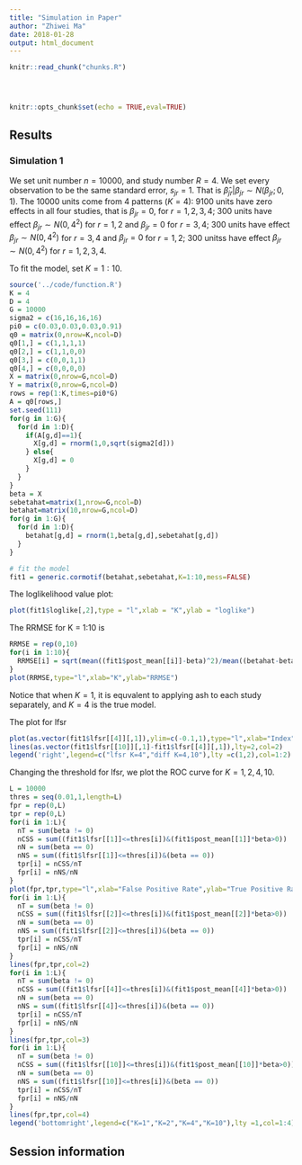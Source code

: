 ```yaml
---
title: "Simulation in Paper"
author: "Zhiwei Ma"
date: 2018-01-28
output: html_document
---
```


<!-- The file analysis/chunks.R contains chunks that define default settings
shared across the workflowr files. -->
```r
knitr::read_chunk("chunks.R")
```

<!-- Update knitr chunk options -->
```r
```

<!-- Insert the date the file was last updated -->
```r
```

<!-- Insert the code version (Git commit SHA1) if Git repository exists and R
 package git2r is installed -->
```r
```

```r
knitr::opts_chunk$set(echo = TRUE,eval=TRUE)
```

<!-- Add your analysis here -->

## Results

### Simulation 1

We set unit number $n = 10000$, and study number $R = 4$. We set every observation to be the same standard error, $s_{jr}=1$. That is $\hat\beta_{jr}|\beta_{jr}\sim N(\beta_{jr};0,1)$. The 10000 units come from 4 patterns ($K=4$): 9100 units have zero effects in all four studies, that is $\beta_{jr}=0$, for $r = 1,2,3,4$; 300 units have effect $\beta_{jr}\sim N(0,4^2)$ for $r =1, 2$ and $\beta_{jr}=0$ for $r =3, 4$; 300 units have effect $\beta_{jr}\sim N(0,4^2)$ for $r =3, 4$ and $\beta_{jr}=0$ for $r = 1, 2$; 300 unitss have effect $\beta_{jr}\sim N(0,4^2)$ for $r =1,2,3,4$. 

To fit the model, set $K = 1:10$.

```r
source('../code/function.R')
K = 4
D = 4
G = 10000
sigma2 = c(16,16,16,16)
pi0 = c(0.03,0.03,0.03,0.91)
q0 = matrix(0,nrow=K,ncol=D)
q0[1,] = c(1,1,1,1)
q0[2,] = c(1,1,0,0)
q0[3,] = c(0,0,1,1)
q0[4,] = c(0,0,0,0)
X = matrix(0,nrow=G,ncol=D)
Y = matrix(0,nrow=G,ncol=D)
rows = rep(1:K,times=pi0*G)
A = q0[rows,]
set.seed(111)
for(g in 1:G){
  for(d in 1:D){
    if(A[g,d]==1){
      X[g,d] = rnorm(1,0,sqrt(sigma2[d]))
    } else{
      X[g,d] = 0
    }
  }
}
beta = X
sebetahat=matrix(1,nrow=G,ncol=D)
betahat=matrix(10,nrow=G,ncol=D)
for(g in 1:G){
  for(d in 1:D){
    betahat[g,d] = rnorm(1,beta[g,d],sebetahat[g,d])
  }
}

# fit the model
fit1 = generic.cormotif(betahat,sebetahat,K=1:10,mess=FALSE)
```

The loglikelihood value plot:

```r
plot(fit1$loglike[,2],type = "l",xlab = "K",ylab = "loglike")
```


The RRMSE for K = 1:10 is 

```r
RRMSE = rep(0,10)
for(i in 1:10){
  RRMSE[i] = sqrt(mean((fit1$post_mean[[i]]-beta)^2)/mean((betahat-beta)^2))
}
plot(RRMSE,type="l",xlab="K",ylab="RRMSE")
```

Notice that when $K=1$, it is equvalent to applying ash to each study separately, and $K = 4$ is the true model. 

The plot for lfsr

```r
plot(as.vector(fit1$lfsr[[4]][,1]),ylim=c(-0.1,1),type="l",xlab="Index",ylab="lfsr",col=1)
lines(as.vector(fit1$lfsr[[10]][,1]-fit1$lfsr[[4]][,1]),lty=2,col=2)
legend('right',legend=c("lfsr K=4","diff K=4,10"),lty =c(1,2),col=1:2)
```

Changing the threshold for lfsr, we plot the ROC curve for $K=1,2,4,10$. 

```r
L = 10000
thres = seq(0.01,1,length=L)
fpr = rep(0,L)
tpr = rep(0,L)
for(i in 1:L){
  nT = sum(beta != 0)
  nCSS = sum((fit1$lfsr[[1]]<=thres[i])&(fit1$post_mean[[1]]*beta>0))
  nN = sum(beta == 0)
  nNS = sum((fit1$lfsr[[1]]<=thres[i])&(beta == 0))
  tpr[i] = nCSS/nT
  fpr[i] = nNS/nN
}
plot(fpr,tpr,type="l",xlab="False Positive Rate",ylab="True Positive Rate",col=1)
for(i in 1:L){
  nT = sum(beta != 0)
  nCSS = sum((fit1$lfsr[[2]]<=thres[i])&(fit1$post_mean[[2]]*beta>0))
  nN = sum(beta == 0)
  nNS = sum((fit1$lfsr[[2]]<=thres[i])&(beta == 0))
  tpr[i] = nCSS/nT
  fpr[i] = nNS/nN
}
lines(fpr,tpr,col=2)
for(i in 1:L){
  nT = sum(beta != 0)
  nCSS = sum((fit1$lfsr[[4]]<=thres[i])&(fit1$post_mean[[4]]*beta>0))
  nN = sum(beta == 0)
  nNS = sum((fit1$lfsr[[4]]<=thres[i])&(beta == 0))
  tpr[i] = nCSS/nT
  fpr[i] = nNS/nN
}
lines(fpr,tpr,col=3)
for(i in 1:L){
  nT = sum(beta != 0)
  nCSS = sum((fit1$lfsr[[10]]<=thres[i])&(fit1$post_mean[[10]]*beta>0))
  nN = sum(beta == 0)
  nNS = sum((fit1$lfsr[[10]]<=thres[i])&(beta == 0))
  tpr[i] = nCSS/nT
  fpr[i] = nNS/nN
}
lines(fpr,tpr,col=4)
legend('bottomright',legend=c("K=1","K=2","K=4","K=10"),lty =1,col=1:4)
```


## Session information

<!-- Insert the session information into the document -->
```r
```
